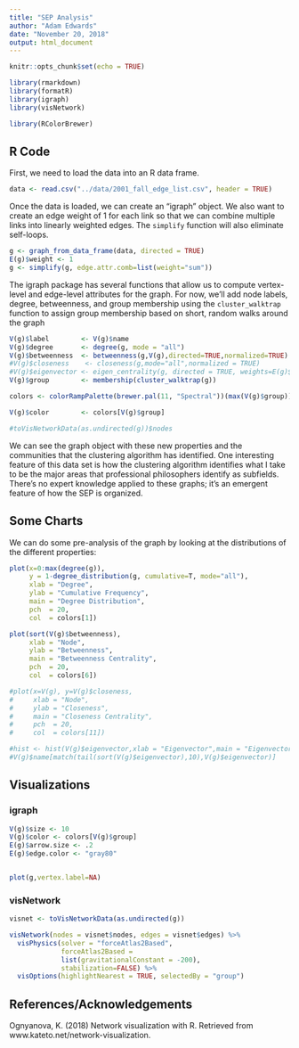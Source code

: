 ```yaml
---
title: "SEP Analysis"
author: "Adam Edwards"
date: "November 20, 2018"
output: html_document
---
```


```r
knitr::opts_chunk$set(echo = TRUE)

library(rmarkdown)
library(formatR)
library(igraph)
library(visNetwork)

library(RColorBrewer)

```

## R Code

First, we need to load the data into an R data frame.

```r
data <- read.csv("../data/2001_fall_edge_list.csv", header = TRUE)
```

Once the data is loaded, we can create an "igraph" object. We also want to create an edge weight of 1 for each link so that we can combine multiple links into linearly weighted edges. The `simplify` function will also eliminate self-loops.

```r
g <- graph_from_data_frame(data, directed = TRUE)
E(g)$weight <- 1
g <- simplify(g, edge.attr.comb=list(weight="sum"))
```

The igraph package has several functions that allow us to compute vertex-level and edge-level attributes for the graph. For now, we'll add node labels, degree, betweenness, and group membership using the `cluster_walktrap` function to assign group membership based on short, random walks around the graph

```r
V(g)$label        <- V(g)$name
V(g)$degree       <- degree(g, mode = "all")
V(g)$betweenness  <- betweenness(g,V(g),directed=TRUE,normalized=TRUE)
#V(g)$closeness    <- closeness(g,mode="all",normalized = TRUE)
#V(g)$eigenvector <- eigen_centrality(g, directed = TRUE, weights=E(g)$weight)[[1]]
V(g)$group        <- membership(cluster_walktrap(g))

colors <- colorRampPalette(brewer.pal(11, "Spectral"))(max(V(g)$group))

V(g)$color        <- colors[V(g)$group]

#toVisNetworkData(as.undirected(g))$nodes
```

We can see the graph object with these new properties and the communities that the clustering algorithm has identified. One interesting feature of this data set is how the clustering algorithm identifies what I take to be the major areas that professional philosophers identify as subfields. There's no expert knowledge applied to these graphs; it's an emergent feature of how the SEP is organized.

## Some Charts

We can do some pre-analysis of the graph by looking at the distributions of the different properties:

```r
plot(x=0:max(degree(g)),
     y = 1-degree_distribution(g, cumulative=T, mode="all"),
     xlab = "Degree",
     ylab = "Cumulative Frequency",
     main = "Degree Distribution",
     pch  = 20,
     col  = colors[1])

plot(sort(V(g)$betweenness),
     xlab = "Node",
     ylab = "Betweenness",
     main = "Betweenness Centrality",
     pch  = 20,
     col  = colors[6])

#plot(x=V(g), y=V(g)$closeness,
#     xlab = "Node",
#     ylab = "Closeness",
#     main = "Closeness Centrality",
#     pch  = 20,
#     col  = colors[11])

#hist <- hist(V(g)$eigenvector,xlab = "Eigenvector",main = "Eigenvector Centrality")
#V(g)$name[match(tail(sort(V(g)$eigenvector),10),V(g)$eigenvector)]
```


## Visualizations

### igraph

```r

V(g)$size <- 10
V(g)$color <- colors[V(g)$group]
E(g)$arrow.size <- .2
E(g)$edge.color <- "gray80"


plot(g,vertex.label=NA)
```


### visNetwork

```r
visnet <- toVisNetworkData(as.undirected(g))

visNetwork(nodes = visnet$nodes, edges = visnet$edges) %>%
  visPhysics(solver = "forceAtlas2Based", 
             forceAtlas2Based = 
             list(gravitationalConstant = -200),
             stabilization=FALSE) %>%
  visOptions(highlightNearest = TRUE, selectedBy = "group")
```

## References/Acknowledgements

Ognyanova, K. (2018) Network visualization with R. Retrieved from www.kateto.net/network-visualization.
